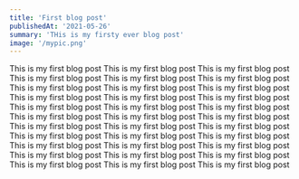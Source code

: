 ```yaml
---
title: 'First blog post'
publishedAt: '2021-05-26'
summary: 'THis is my firsty ever blog post'
image: '/mypic.png'
---
```


This is my first blog post
This is my first blog post
This is my first blog post
This is my first blog post
This is my first blog post
This is my first blog post
This is my first blog post
This is my first blog post
This is my first blog post
This is my first blog post
This is my first blog post
This is my first blog post
This is my first blog post
This is my first blog post
This is my first blog post
This is my first blog post
This is my first blog post
This is my first blog post
This is my first blog post
This is my first blog post
This is my first blog post
This is my first blog post
This is my first blog post
This is my first blog post
This is my first blog post
This is my first blog post
This is my first blog post
This is my first blog post
This is my first blog post
This is my first blog post
This is my first blog post
This is my first blog post
This is my first blog post
